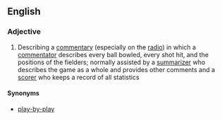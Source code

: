 ==English==

===Adjective===
{{en-adj|-}}

# {{context|cricket}} Describing a [[commentary]] (especially on the [[radio]]) in which a [[commentator]] describes every ball bowled, every shot hit, and the positions of the fielders; normally assisted by a [[summarizer]] who describes the game as a whole and provides other comments and a [[scorer]] who keeps a record of all statistics

====Synonyms====
* [[play-by-play]] {{US}}